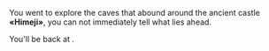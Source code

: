 
You went to explore the caves that abound around the ancient castle **«Himeji»**, you can not immediately tell what lies ahead.

You'll be back at **<ExploreJobTimer />**.
